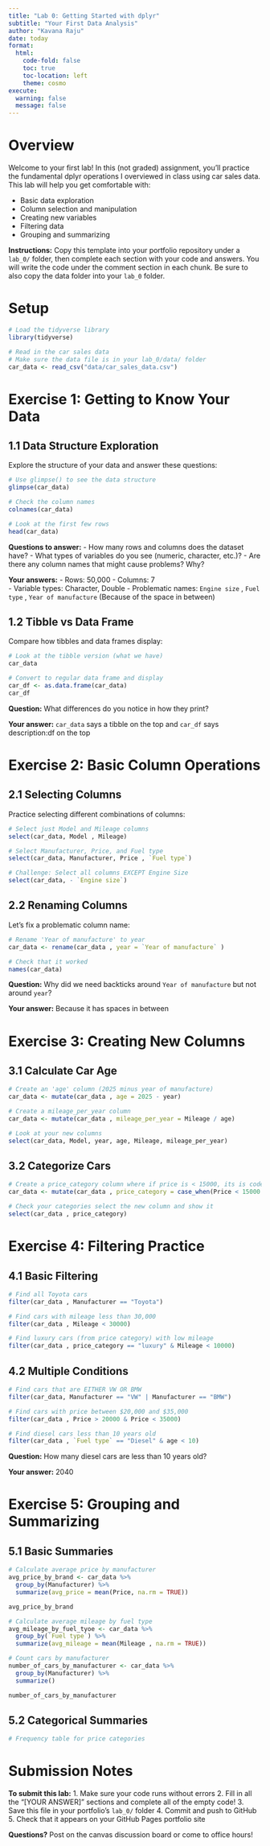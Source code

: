 ```yaml
---
title: "Lab 0: Getting Started with dplyr"
subtitle: "Your First Data Analysis"
author: "Kavana Raju"
date: today
format: 
  html:
    code-fold: false
    toc: true
    toc-location: left
    theme: cosmo
execute:
  warning: false
  message: false
---
```


# Overview

Welcome to your first lab! In this (not graded) assignment, you'll practice the fundamental dplyr operations I overviewed in class using car sales data. This lab will help you get comfortable with:

- Basic data exploration
- Column selection and manipulation  
- Creating new variables
- Filtering data
- Grouping and summarizing

**Instructions:** Copy this template into your portfolio repository under a `lab_0/` folder, then complete each section with your code and answers. You will write the code under the comment section in each chunk.
Be sure to also copy the data folder into your `lab_0` folder.

# Setup

```r
# Load the tidyverse library
library(tidyverse)

# Read in the car sales data
# Make sure the data file is in your lab_0/data/ folder
car_data <- read_csv("data/car_sales_data.csv")
```

# Exercise 1: Getting to Know Your Data

## 1.1 Data Structure Exploration

Explore the structure of your data and answer these questions:

```r
# Use glimpse() to see the data structure
glimpse(car_data)

# Check the column names
colnames(car_data)

# Look at the first few rows
head(car_data)
```

**Questions to answer:**
- How many rows and columns does the dataset have?
- What types of variables do you see (numeric, character, etc.)?
- Are there any column names that might cause problems? Why?

**Your answers:**
- Rows: 50,000
- Columns: 7  
- Variable types: Character, Double
- Problematic names: `Engine size` , `Fuel type` , `Year of manufacture` (Because of the space in between)

## 1.2 Tibble vs Data Frame

Compare how tibbles and data frames display:

```r
# Look at the tibble version (what we have)
car_data

# Convert to regular data frame and display
car_df <- as.data.frame(car_data)
car_df
```

**Question:** What differences do you notice in how they print?

**Your answer:** `car_data` says a tibble on the top and `car_df` says description:df on the top

# Exercise 2: Basic Column Operations

## 2.1 Selecting Columns

Practice selecting different combinations of columns:

```r
# Select just Model and Mileage columns
select(car_data, Model , Mileage)

# Select Manufacturer, Price, and Fuel type
select(car_data, Manufacturer, Price , `Fuel type`)

# Challenge: Select all columns EXCEPT Engine Size
select(car_data, - `Engine size`)
```

## 2.2 Renaming Columns

Let's fix a problematic column name:

```r
# Rename 'Year of manufacture' to year
car_data <- rename(car_data , year = `Year of manufacture` )

# Check that it worked
names(car_data)
```

**Question:** Why did we need backticks around `Year of manufacture` but not around `year`?

**Your answer:** Because it has spaces in between

# Exercise 3: Creating New Columns

## 3.1 Calculate Car Age

```r
# Create an 'age' column (2025 minus year of manufacture)
car_data <- mutate(car_data , age = 2025 - year)

# Create a mileage_per_year column  
car_data <- mutate(car_data , mileage_per_year = Mileage / age)

# Look at your new columns
select(car_data, Model, year, age, Mileage, mileage_per_year)
```

## 3.2 Categorize Cars

```r
# Create a price_category column where if price is < 15000, its is coded as budget, between 15000 and 30000 is midrange and greater than 30000 is luxury (use case_when)
car_data <- mutate(car_data , price_category = case_when(Price < 15000 ~ "budget", 15000 <= Price & Price <= 30000 ~ "midrange", Price > 30000 ~ "luxury"))

# Check your categories select the new column and show it
select(car_data , price_category)
```

# Exercise 4: Filtering Practice

## 4.1 Basic Filtering

```r
# Find all Toyota cars
filter(car_data , Manufacturer == "Toyota")

# Find cars with mileage less than 30,000
filter(car_data , Mileage < 30000)

# Find luxury cars (from price category) with low mileage
filter(car_data , price_category == "luxury" & Mileage < 10000)
```

## 4.2 Multiple Conditions

```r
# Find cars that are EITHER VW OR BMW
filter(car_data, Manufacturer == "VW" | Manufacturer == "BMW")

# Find cars with price between $20,000 and $35,000
filter(car_data , Price > 20000 & Price < 35000)

# Find diesel cars less than 10 years old
filter(car_data , `Fuel type` == "Diesel" & age < 10)
```

**Question:** How many diesel cars are less than 10 years old?

**Your answer:** 2040

# Exercise 5: Grouping and Summarizing

## 5.1 Basic Summaries

```r
# Calculate average price by manufacturer
avg_price_by_brand <- car_data %>%
  group_by(Manufacturer) %>%
  summarize(avg_price = mean(Price, na.rm = TRUE))

avg_price_by_brand

# Calculate average mileage by fuel type
avg_mileage_by_fuel_tyoe <- car_data %>%
  group_by(`Fuel type`) %>%
  summarize(avg_mileage = mean(Mileage , na.rm = TRUE))

# Count cars by manufacturer
number_of_cars_by_manufacturer <- car_data %>%
  group_by(Manufacturer) %>%
  summarize()

number_of_cars_by_manufacturer
```

## 5.2 Categorical Summaries

```r
# Frequency table for price categories

```


# Submission Notes

**To submit this lab:**
1. Make sure your code runs without errors
2. Fill in all the "[YOUR ANSWER]" sections and complete all of the empty code! 
3. Save this file in your portfolio's `lab_0/` folder
4. Commit and push to GitHub
5. Check that it appears on your GitHub Pages portfolio site

**Questions?** Post on the canvas discussion board or come to office hours!